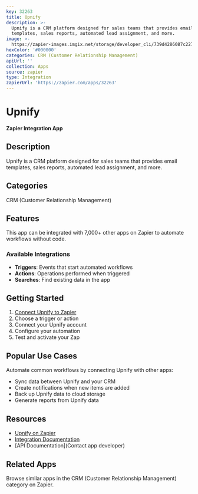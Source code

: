 ```yaml
---
key: 32263
title: Upnify
description: >-
  Upnify is a CRM platform designed for sales teams that provides email
  templates, sales reports, automated lead assignment, and more.
image: >-
  https://zapier-images.imgix.net/storage/developer_cli/739d4286087c2279f0d0979f9057068c.png?auto=format%2Ccompress&ixlib=python-3.0.0&q=50
hexColor: '#000000'
categories: CRM (Customer Relationship Management)
apiUrl: ''
collection: Apps
source: zapier
type: Integration
zapierUrl: 'https://zapier.com/apps/32263'
---
```

# Upnify

**Zapier Integration App**

## Description

Upnify is a CRM platform designed for sales teams that provides email templates, sales reports, automated lead assignment, and more.

## Categories

CRM (Customer Relationship Management)

## Features

This app can be integrated with 7,000+ other apps on Zapier to automate workflows without code.

### Available Integrations

- **Triggers**: Events that start automated workflows
- **Actions**: Operations performed when triggered
- **Searches**: Find existing data in the app

## Getting Started

1. [Connect Upnify to Zapier](https://zapier.com/apps/32263)
2. Choose a trigger or action
3. Connect your Upnify account
4. Configure your automation
5. Test and activate your Zap

## Popular Use Cases

Automate common workflows by connecting Upnify with other apps:

- Sync data between Upnify and your CRM
- Create notifications when new items are added
- Back up Upnify data to cloud storage
- Generate reports from Upnify data

## Resources

- [Upnify on Zapier](https://zapier.com/apps/32263)
- [Integration Documentation](https://zapier.com/apps/32263/integrations)
- [API Documentation](Contact app developer)

## Related Apps

Browse similar apps in the CRM (Customer Relationship Management) category on Zapier.

